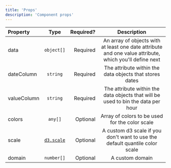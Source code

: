 ```yaml
---
title: 'Props'
description: 'Component props'
---
```



| Property | Type | Required? | Description |
|:-----|:------:|------:|:--------:|
| data | `object[]` | Required | An array of objects with at least one date attribute and one value attribute, which you'll define next |
| dateColumn | `string` | Required | The attribute within the data objects that stores dates |
| valueColumn | `string` | Required | The attribute within the data objects that will be used to bin the data per hour |
| colors | `any[]` | Optional | Array of colors to be used for the color scale |
| scale | [`d3.scale`](https://www.npmjs.com/package/d3-scale) | Optional | A custom d3 scale if you don't want to use the default quantile color scale |
| domain | `number[]` | Optional |  A custom domain |

